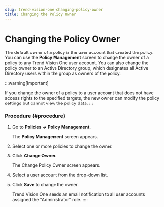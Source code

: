 ```yaml
---
slug: trend-vision-one-changing-policy-owner
title: Changing the Policy Owner
---
```

# Changing the Policy Owner

The default owner of a policy is the user account that created the policy. You can use the **Policy Management** screen to change the owner of a policy to any Trend Vision One user account. You can also change the policy owner to an Active Directory group, which designates all Active Directory users within the group as owners of the policy.

:::warning[Important]

If you change the owner of a policy to a user account that does not have access rights to the specified targets, the new owner can modify the policy settings but cannot view the policy data.
:::

### Procedure {#procedure}

1.  Go to **Policies → Policy Management**.

    The **Policy Management** screen appears.

2.  Select one or more policies to change the owner.

3.  Click **Change Owner**.

    The Change Policy Owner screen appears.

4.  Select a user account from the drop-down list.

5.  Click **Save** to change the owner.

    Trend Vision One sends an email notification to all user accounts assigned the "Administrator" role.
::::
